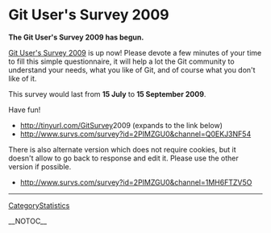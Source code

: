 = Git User's Survey 2009 =

<b>The Git User's Survey 2009 has begun.</b>

[[http://www.survs.com/survey?id=2PIMZGU0&channel=Q0EKJ3NF54|Git User's Survey 2009]] is up now! Please devote a few minutes of your time to fill this simple questionnaire, it will help a lot the Git community to understand your needs, what you like of Git, and of course what you don't like of it.

This survey would last
from <b>15 July</b> to <b>15 September 2009</b>.

Have fun!

* http://tinyurl.com/[[GitSurvey]]2009 (expands to the link below)
* http://www.survs.com/survey?id=2PIMZGU0&channel=Q0EKJ3NF54

There is also alternate version which does not require cookies, but it
doesn't allow to go back to response and edit it.  
Please use the other version if possible.

* http://www.survs.com/survey?id=2PIMZGU0&channel=1MH6FTZV5O

----
[[CategoryStatistics]]

__NOTOC__